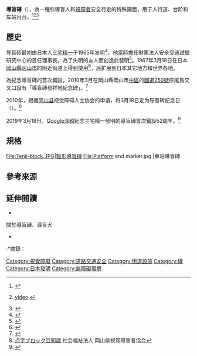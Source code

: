 {{expand|time=2015-08-27}}
'''導盲磚'''（{{jpn|j=誘導ブロック|kn=ゆうどうようブロック|rm=Yūdōyō-burokku}}），為一種引導盲人和[[視力障礙|視障者]]安全行走的特殊鋪面，用于人行道、台阶和车站月台。<ref>{{cite news |url= http://news.qoos.com/%E5%B0%8E%E7%9B%B2%E7%A3%9A%E5%8F%83%E5%B7%AE%E7%A4%99%E8%A6%96%E9%9A%9C%E5%87%BA%E8%A1%8C-1616619.html |title= 導盲磚參差礙視障出行 |date= 2014-01-25 |accessdate= 2016-01-07 |publisher= [[澳門日報|澳門日報]] |author1= 黎溢康 |location=  |archive-date= 2019-07-30 |archive-url= https://web.archive.org/web/20190730120003/http://news.qoos.com/%E5%B0%8E%E7%9B%B2%E7%A3%9A%E5%8F%83%E5%B7%AE%E7%A4%99%E8%A6%96%E9%9A%9C%E5%87%BA%E8%A1%8C-1616619.html |dead-url= no }}</ref><ref>{{cite news|url=http://udn.com/news/story/7266/1012031|title=難辨識、亂導航 導盲磚新舊都很瞎|date=2015-06-24|accessdate=2016-01-07|publisher=[[聯合報|聯合報]]|author1=葉臻|author2=陳秋雲|author3=余采瀅|archive-date=2016-03-04|archive-url=https://web.archive.org/web/20160304213116/http://udn.com/news/story/7266/1012031|dead-url=no}}[https://video.udn.com/news/333613 video] {{Wayback|url=https://video.udn.com/news/333613 |date=20180115185251 }}</ref><ref>{{cite news |url= http://mykampung.sinchew.com.my/node/395147 |title= 導盲磚走道被擋了‧貨物阻路視障者不便 |date= 2015-12-12 |accessdate= 2016-01-07 |publisher= [[星洲日報|星洲日報]]‧大都會 |author1=  |location= 吉隆坡 |archive-url= https://web.archive.org/web/20180706133217/http://mykampung.sinchew.com.my/node/395147 |archive-date= 2018-07-06 |dead-url= yes }}</ref>

==歷史==
导盲砖最初由日本人[[三宅精一|三宅精一]]于1965年发明<ref>{{cite web |title=Study concerning the colors of tactile blocks for the visually handicapped -- Visibility for the visually handicapped and scenic congruence for those with ordinary sight and vision. |author=R Sakaguchi, S Takasu, T Akiyama. |date=2000 (acc. January 27, 2014) |url=http://www.sept.org/techpapers/1148.pdf |work=SEPT |access-date=2015-08-27 |archive-date=2014-12-17 |archive-url=https://web.archive.org/web/20141217141904/http://www.sept.org/techpapers/1148.pdf |dead-url=no }}</ref>，他當時擔任財團法人安全交通試驗研究中心的首任理事長，為了失明的友人而创造此發明<ref>{{cite book|author1={{tsl|ja|松井進}}|title=『わかる！盲導犬のすべて』101ページ|year=2004年|origyear=2004年 |publisher= {{tsl|ja|明石書店}}|ISBN = 475-032-025-0 |language=ja}}</ref>。1967年3月18日在日本[[岡山縣|岡山縣]][[冈山市|冈山市]]的{{tsl|ja|岡山県立岡山盲学校|岡山縣立岡山盲人學校|岡山盲人學校}}附近街道上得到使用<ref>{{Cite news|url=http://www.47news.jp/CN/201003/CN2010031501000194.html|date=2010-03-15|title=岡山市に点字ブロック発祥記念碑　１８日に除幕式|agency=[[共同通訊社|共同通信社]]|publisher=[[47NEWS|47NEWS]]|ref={{Harvid|共同通信20100315}}|accessdate=2012-12-17|language=ja|archivedate=2011-01-01|archiveurl=https://web.archive.org/web/20110101103625/http://www.47news.jp/CN/201003/CN2010031501000194.html|deadurl=yes}}<!-- 2010-03-15 09時59分, ja --></ref>，后扩展到日本其它地方和世界各地。

為紀念導盲磚的首次鋪設，2010年3月在岡山縣岡山市[[中區_(岡山市)|中區]]的[[國道250號|國道250號]]原尾島交叉口設有「導盲磚發祥地紀念碑」。<ref>{{Cite web |url=https://www.okayama-kanko.jp/modules/kankouinfo/pub_blog_detail.php?sel_id=617 |title=おかやま散策 『点字ブロック発祥の地碑』設置される |access-date=2018-01-15 |archive-url=https://web.archive.org/web/20180115185650/https://www.okayama-kanko.jp/modules/kankouinfo/pub_blog_detail.php?sel_id=617 |archive-date=2018-01-15 |dead-url=yes }}</ref>

2010年，根据[[冈山县|冈山县]]视觉障碍人士协会的申请，{{tsl|ja|日本記念日協会|日本纪念日协会}}将3月18日定为导盲砖纪念日（{{jpn|j=点字ブロックの日}}）。<ref>[http://www.ossk-33.jp/tenji-block.html 点字ブロック豆知識] {{Wayback|url=http://www.ossk-33.jp/tenji-block.html |date=20200221151750 }}社会福祉法人 岡山県視覚障害者協会</ref>

2019年3月18日，[[Google涂鸦|Google涂鸦]]紀念三宅精一發明的導盲磚首次鋪設52周年。<ref>{{Citation|title=Celebrating Seiichi Miyake|url=https://www.google.com/doodles/celebrating-seiichi-miyake|accessdate=2019-03-18|language=en|archive-date=2019-03-17|archive-url=https://web.archive.org/web/20190317220949/http://www.google.com/doodles/celebrating-seiichi-miyake|dead-url=no}}</ref>

==規格==
<gallery>
File:Tenji-block.JPG|點形導盲磚
File:Platform end marker.jpg |車站導盲磚
</gallery>

== 參考來源==
{{reflist|39em|refs=
}}

== 延伸閱讀 ==
*{{cite web |url=http://www.oceantaiwan.com/wwwboard/board4/1998_2002a/75.html |title=再談「導盲磚」 |work=更生復健服務中心 |publisher=海洋台灣 |author1=林文華 |date=2001-03-27 |accessdate=2016-01-08 }}{{Dead link|date=2018年5月 |bot=InternetArchiveBot |fix-attempted=no }}

;關於導盲磚、導盲犬
*{{cite book|title= 《學習永不嫌遲 ─盲人碩士柯明期的生命故事》|date=2002-01-01|origyear=2002 |ref= {{sfnref|邱麗文|2002}} | publisher=圓神出版社 | author1= 邱麗文 |pages={{{pages|220頁}}} | isbn= 957-607-739-7 }}
:*摘錄：{{cite web|url=http://disable.yam.org.tw/book/export/html/1128l|title=擁有導盲犬之後|publisher=開拓文教基金會|work=身心障礙者服務資訊網|author1=邱麗文|accessdate=2016-01-08}}{{Dead link|date=2018年5月 |bot=InternetArchiveBot |fix-attempted=no }}

{{Commons category|Tactile paving}}
{{Authority control}}
[[Category:視覺障礙|Category:視覺障礙]]
[[Category:道路交通安全|Category:道路交通安全]]
[[Category:街道設施|Category:街道設施]]
[[Category:磚|Category:磚]]
[[Category:日本發明|Category:日本發明]]
[[Category:無障礙環境|Category:無障礙環境]]